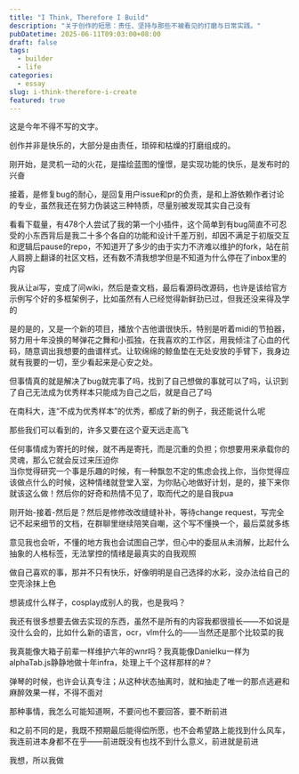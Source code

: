 ```yaml
---
title: "I Think, Therefore I Build"
description: "关于创作的短思：责任、坚持与那些不被看见的打磨与日常实践。"
pubDatetime: 2025-06-11T09:03:00+08:00
draft: false
tags:
  - builder
  - life
categories:
  - essay
slug: i-think-therefore-i-create
featured: true
---
```


这是今年不得不写的文字。

创作并非是快乐的，大部分是由责任，琐碎和枯燥的打磨组成的。

刚开始，是灵机一动的火花，是描绘蓝图的憧憬，是实现功能的快乐，是发布时的兴奋

接着，是修复bug的耐心，是回复用户issue和pr的负责，是和上游依赖作者讨论的专业，虽然我还在努力伪装这三种特质，尽量别被发现其实自己没有

看看下载量，有478个人尝试了我的第一个小插件，这个简单到有bug简直不可忍受的小东西背后是我二十多个各自的功能和设计千差万别，却因不满足于初版交互和逻辑后pause的repo，不知道开了多少的由于实力不济难以维护的fork，站在前人肩膀上翻译的社区文档，还有数不清我想学但是不知道为什么停在了inbox里的内容

我从让ai写，变成了问wiki，然后是查文档，最后看源码改源码，也许是该给官方示例写个好的多框架例子，比如虽然有人已经觉得新鲜劲已过，但我还没来得及学的

是的是的，又是一个新的项目，播放个吉他谱很快乐，特别是听着midi的节拍器，努力用十年没换的琴弹花之舞和小孤独，在我喜欢的工作区，用我倾注了心血的代码，随意调出我想要的曲谱样式。让软绵绵的鲸鱼垫在无处安放的手臂下，我身边就有我要的一切，至少看起来是心安之处。

但事情真的就是解决了bug就完事了吗，找到了自己想做的事就可以了吗，认识到了自己无法成为优秀样本只能成为自己之后，就是自己了吗

在南科大，连“不成为优秀样本”的优秀，都成了新的例子，我还能说什么呢

那些我们可以看到的，许多又要在这个夏天远走高飞

任何事情成为寄托的时候，就不再是寄托，而是沉重的负担；你想要用来承载你的灵魂，那么它就会反过来压迫你  
当你觉得研究一个事是乐趣的时候，有一种飘忽不定的焦虑会找上你，当你觉得应该做点什么的时候，这种情绪就登堂入室，为你贴心地做好计划，是的，接下来你就该这么做！然后你的好奇和热情不见了，取而代之的是自我pua

刚开始-接着-然后是？然后是修修改改缝缝补补，等待change request，写完全记不起来细节的文档，在群聊里继续陪笑自嘲，这个写不懂换一个，最后菜就多练

意见我也会听，不懂的地方我也会试图自己学，但心中的委屈从未消解，比起什么抽象的人格标签，无法掌控的情绪是最真实的自我观照

做自己喜欢的事，那并不只有快乐，好像明明是自己选择的水彩，没办法给自己的空壳涂抹上色

想装成什么样子，cosplay成别人的我，也是我吗？

我还有很多想要去做去实现的东西，虽然不是所有的内容我都很擅长——不如说是没什么会的，比如什么新的语言，ocr，vlm什么的——当然还是那个比较菜的我

我真能像大箱子前辈一样维护六年的wnr吗？我真能像Danielku一样为alphaTab.js静静地做十年infra，处理上千个这样那样的#？

弹琴的时候，也许会认真专注；从这种状态抽离时，就和抽走了唯一的那点逃避和麻醉效果一样，不得不面对

那种事情，我怎么可能知道啊，不要问也不要回答，要不断前进

和之前不同的是，我既不预期最后能得偿所愿，也不会希望路上能找到什么风车，我连前进本身都不在乎——前进既没有也找不到什么意义，前进就是前进

我想，所以我做
